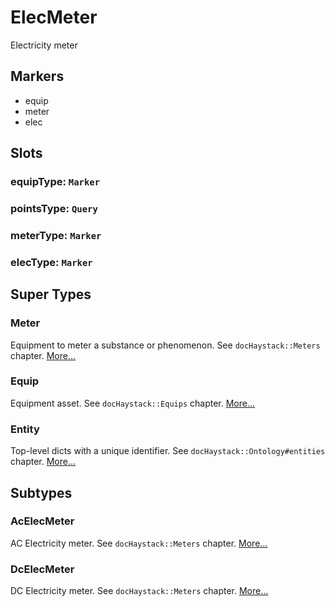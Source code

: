 # ElecMeter
Electricity meter
## Markers
- equip
- meter
- elec

## Slots

### equipType: `Marker`

### pointsType: `Query`

### meterType: `Marker`

### elecType: `Marker`


## Super Types
### Meter
Equipment to meter a substance or phenomenon.
See `docHaystack::Meters` chapter. 
[More...](./Meter)

### Equip
Equipment asset.
See `docHaystack::Equips` chapter. 
[More...](./Equip)

### Entity
Top-level dicts with a unique identifier.
See `docHaystack::Ontology#entities` chapter. 
[More...](./Entity)


## Subtypes
### AcElecMeter
AC Electricity meter.
See `docHaystack::Meters` chapter. 
[More...](./AcElecMeter)
### DcElecMeter
DC Electricity meter.
See `docHaystack::Meters` chapter. 
[More...](./DcElecMeter)
